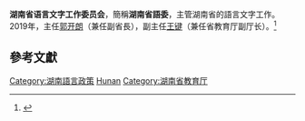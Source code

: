 {{Infobox PRCG
|机构名称 = 湖南省语言文字工作委员会
|标志1    = 
|标志1说明 =
|职位1    = 主任
|人员1    = [[郭开朗|郭开朗]] (2019)
|职位2    = 副主任
|人员2    = [[王键|王键]] (2019)
|人数2    = 
|成立时间 =
|业务上级 = [[國家語委|國家語委]]
|组织上级 = [[湖南省教育廳|湖南省教育廳]]
|机构类型 = 
|中共上级 = 
|中共本级 = 
|行政级别 = 
|前身     =
|地址1    =
|邮编1    =
|官网     =
|电话1    =
|电话2    =
|传真1    =
|image1   =
|caption1 = 
}}
'''湖南省语言文字工作委员会'''，簡稱'''湖南省語委'''，主管湖南省的語言文字工作。2019年，主任[[郭开朗|郭开朗]]（兼任副省長），副主任[[王键|王键]]（兼任省教育厅副厅长）。<ref>{{cite news|title=湖南省语委召开新一届全体委员大会|newspaper=[[湖南省教育厅|湖南省教育厅]]|date=2019-12-10|last=|first=|url=http://jyt.hunan.gov.cn/jyt/xwdtycl/201912/t20191210_10829247.html|archiveurl=https://web.archive.org/web/20210131164526/http://jyt.hunan.gov.cn/jyt/xwdtycl/201912/t20191210_10829247.html|archivedate=2021-01-31|accessdate=2021-01-31|dead-url=no}}</ref>

==參考文獻==
{{reflist}}

[[Category:湖南語言政策|Category:湖南語言政策]]
[[Category:省级语言文字工作委员会|Hunan]]
[[Category:湖南省教育厅|Category:湖南省教育厅]]